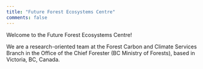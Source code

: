 ```yaml
---
title: "Future Forest Ecosystems Centre"
comments: false
---
```


Welcome to the Future Forest Ecosystems Centre!

We are a research-oriented team at the Forest Carbon and Climate Services Branch 
in the Office of the Chief Forester (BC Ministry of Forests), based in Victoria,
BC, Canada.



